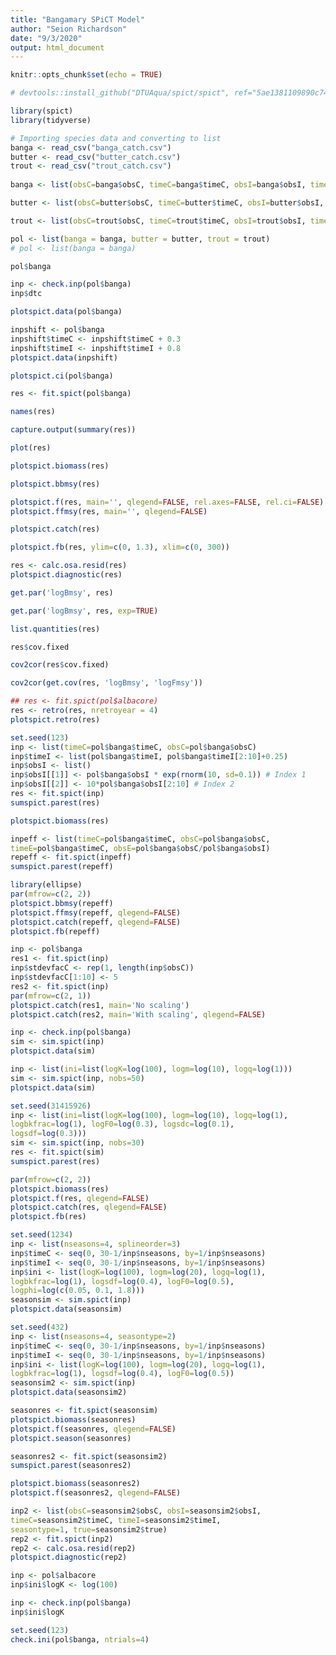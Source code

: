 ```yaml
---
title: "Bangamary SPiCT Model"
author: "Seion Richardson"
date: "9/3/2020"
output: html_document
---
```


```r
knitr::opts_chunk$set(echo = TRUE)
```


```r
# devtools::install_github("DTUAqua/spict/spict", ref="5ae1381109890c740090b9db2392afe6b11444b0")
```

```r
library(spict)
library(tidyverse)
```

```r
# Importing species data and converting to list
banga <- read_csv("banga_catch.csv")
butter <- read_csv("butter_catch.csv")
trout <- read_csv("trout_catch.csv")
     
banga <- list(obsC=banga$obsC, timeC=banga$timeC, obsI=banga$obsI, timeI=banga$timeI)

butter <- list(obsC=butter$obsC, timeC=butter$timeC, obsI=butter$obsI, timeI=butter$timeI)

trout <- list(obsC=trout$obsC, timeC=trout$timeC, obsI=trout$obsI, timeI=trout$timeI)

pol <- list(banga = banga, butter = butter, trout = trout)
# pol <- list(banga = banga)
```

```r
pol$banga
```

```r
inp <- check.inp(pol$banga)
inp$dtc
```

```r
plotspict.data(pol$banga)
```

```r
inpshift <- pol$banga
inpshift$timeC <- inpshift$timeC + 0.3
inpshift$timeI <- inpshift$timeI + 0.8
plotspict.data(inpshift)
```

```r
plotspict.ci(pol$banga)
```

```r
res <- fit.spict(pol$banga)
```

```r
names(res)
```

```r
capture.output(summary(res))
```

```r
plot(res)
```

```r
plotspict.biomass(res)
```

```r
plotspict.bbmsy(res)
```

```r
plotspict.f(res, main='', qlegend=FALSE, rel.axes=FALSE, rel.ci=FALSE)
plotspict.ffmsy(res, main='', qlegend=FALSE)
```

```r
plotspict.catch(res)
```

```r
plotspict.fb(res, ylim=c(0, 1.3), xlim=c(0, 300))
```

```r
res <- calc.osa.resid(res)
plotspict.diagnostic(res)
```

```r
get.par('logBmsy', res)
```

```r
get.par('logBmsy', res, exp=TRUE)
```

```r
list.quantities(res)
```

```r
res$cov.fixed
```

```r
cov2cor(res$cov.fixed)
```

```r
cov2cor(get.cov(res, 'logBmsy', 'logFmsy'))
```

```r
## res <- fit.spict(pol$albacore)
res <- retro(res, nretroyear = 4)
plotspict.retro(res)
```

```r
set.seed(123)
inp <- list(timeC=pol$banga$timeC, obsC=pol$banga$obsC)
inp$timeI <- list(pol$banga$timeI, pol$banga$timeI[2:10]+0.25)
inp$obsI <- list()
inp$obsI[[1]] <- pol$banga$obsI * exp(rnorm(10, sd=0.1)) # Index 1
inp$obsI[[2]] <- 10*pol$banga$obsI[2:10] # Index 2
res <- fit.spict(inp)
sumspict.parest(res)
```

```r
plotspict.biomass(res)
```

```r
inpeff <- list(timeC=pol$banga$timeC, obsC=pol$banga$obsC,
timeE=pol$banga$timeC, obsE=pol$banga$obsC/pol$banga$obsI)
repeff <- fit.spict(inpeff)
sumspict.parest(repeff)
```

```r
library(ellipse)
par(mfrow=c(2, 2))
plotspict.bbmsy(repeff)
plotspict.ffmsy(repeff, qlegend=FALSE)
plotspict.catch(repeff, qlegend=FALSE)
plotspict.fb(repeff)
```

```r
inp <- pol$banga
res1 <- fit.spict(inp)
inp$stdevfacC <- rep(1, length(inp$obsC))
inp$stdevfacC[1:10] <- 5
res2 <- fit.spict(inp)
par(mfrow=c(2, 1))
plotspict.catch(res1, main='No scaling')
plotspict.catch(res2, main='With scaling', qlegend=FALSE)
```

```r
inp <- check.inp(pol$banga)
sim <- sim.spict(inp)
plotspict.data(sim)
```

```r
inp <- list(ini=list(logK=log(100), logm=log(10), logq=log(1)))
sim <- sim.spict(inp, nobs=50)
plotspict.data(sim)
```

```r
set.seed(31415926)
inp <- list(ini=list(logK=log(100), logm=log(10), logq=log(1),
logbkfrac=log(1), logF0=log(0.3), logsdc=log(0.1),
logsdf=log(0.3)))
sim <- sim.spict(inp, nobs=30)
res <- fit.spict(sim)
sumspict.parest(res)
```

```r
par(mfrow=c(2, 2))
plotspict.biomass(res)
plotspict.f(res, qlegend=FALSE)
plotspict.catch(res, qlegend=FALSE)
plotspict.fb(res)
```

```r
set.seed(1234)
inp <- list(nseasons=4, splineorder=3)
inp$timeC <- seq(0, 30-1/inp$nseasons, by=1/inp$nseasons)
inp$timeI <- seq(0, 30-1/inp$nseasons, by=1/inp$nseasons)
inp$ini <- list(logK=log(100), logm=log(20), logq=log(1),
logbkfrac=log(1), logsdf=log(0.4), logF0=log(0.5),
logphi=log(c(0.05, 0.1, 1.8)))
seasonsim <- sim.spict(inp)
plotspict.data(seasonsim)
```

```r
set.seed(432)
inp <- list(nseasons=4, seasontype=2)
inp$timeC <- seq(0, 30-1/inp$nseasons, by=1/inp$nseasons)
inp$timeI <- seq(0, 30-1/inp$nseasons, by=1/inp$nseasons)
inp$ini <- list(logK=log(100), logm=log(20), logq=log(1),
logbkfrac=log(1), logsdf=log(0.4), logF0=log(0.5))
seasonsim2 <- sim.spict(inp)
plotspict.data(seasonsim2)
```

```r
seasonres <- fit.spict(seasonsim)
plotspict.biomass(seasonres)
plotspict.f(seasonres, qlegend=FALSE)
plotspict.season(seasonres)
```

```r
seasonres2 <- fit.spict(seasonsim2)
sumspict.parest(seasonres2)
```

```r
plotspict.biomass(seasonres2)
plotspict.f(seasonres2, qlegend=FALSE)
```

```r
inp2 <- list(obsC=seasonsim2$obsC, obsI=seasonsim2$obsI,
timeC=seasonsim2$timeC, timeI=seasonsim2$timeI,
seasontype=1, true=seasonsim2$true)
rep2 <- fit.spict(inp2)
rep2 <- calc.osa.resid(rep2)
plotspict.diagnostic(rep2)
```

```r
inp <- pol$albacore
inp$ini$logK <- log(100)
```

```r
inp <- check.inp(pol$banga)
inp$ini$logK
```

```r
set.seed(123)
check.ini(pol$banga, ntrials=4)
```


